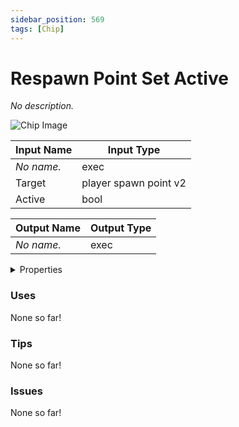 ```yaml
---
sidebar_position: 569
tags: [Chip]
---
```


# Respawn Point Set Active

*No description.*



![Chip Image](/svg/bf3275dc-686f-4a63-87b7-5422a70cc4d2.svg)

| Input Name | Input Type |
|-----------|-----------|
| *No name.* | exec |
| Target | player spawn point v2 |
| Active | bool |

| Output Name | Output Type |
|-----------|-----------|
| *No name.* | exec |


<details>
  <summary>Properties</summary>
  <div>
    <div>
    <table>
      <thead>
        <tr>
          <th>Is beta required?</th>
          <th>❌</th>
        </tr>
        <tr>
          <th>Is this chip a trolling risk?</th>
          <th>❌</th>
        </tr>
        <tr>
          <th>Chip UUPD</th>
          <th>._uuid</th>
        </tr>
      </thead>
    </table>
    </div>
  </div>
</details>

### Uses

None so far!

### Tips

None so far!

### Issues

None so far!